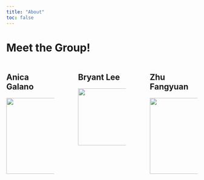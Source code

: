 ```yaml
---
title: "About"
toc: false
---
```


# Meet the Group!

::: columns
::: {.column width="30%"}
## Anica Galano

![](images/image-79997482.png){fig-align="center" width="200"}
:::

::: {.column width="5%"}
:::

::: {.column width="30%"}
## Bryant Lee

![](images/bryant.jpeg){fig-align="center" width="150"}
:::

::: {.column width="5%"}
:::

::: {.column width="30%"}
## Zhu Fangyuan

![](images/image-224013672.png){fig-align="center" width="200"}
:::
:::
